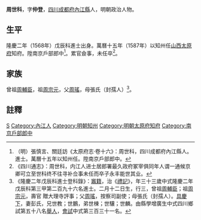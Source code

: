 {{明清人物信息框
| 姓名 = 周世科
| 原名 =
| 圖片名稱= 
| 圖片大小 =
| 圖片說明 = 
| 最高職務 =
| 國家 = 大明 
| 爵位 =
| 籍貫 = [[四川|四川]][[成都府|成都府]][[內江縣|內江縣]]
| 族裔 = 
| 字號 = 字仲登
| 諡號 =
| 出生日期 = 二月十二日
| 出生地點 = 
| 逝世日期 = 卒年不詳 
| 逝世地點 =
| 墓葬 =
| 配偶 = 彭氏
| 親屬 = 
| 出身 =
* 隆慶二年戊辰科同進士出身
| 經歷 =
| 著作 = 
}}
'''周世科'''{{BD|1536年||？年||}}，字'''仲登'''，[[四川|四川]][[成都府|成都府]][[內江縣|內江縣]]人，明朝政治人物。

==生平==
隆慶二年（1568年）戊辰科進士出身。萬曆十五年（1587年）以知州任[[山西|山西]][[太原府|太原府]]知府。陞南京戶部郎中<ref>（明）張慎言、關廷訪《太原府志·卷十六》：周世科，四川成都府內江縣人。進士。萬曆十五年以知州任。陞南京戶部郎中。</ref>。累官僉事，未任卒<ref>《四川通志》：周世科，内江人进士居郎署最久政府冢宰俱同年人谓一通候京卿可立至世科终不往寻补佥事未任而卒子永丰能世其业。</ref>。

==家族==
曾祖[[周輔臣|周輔臣]]，祖[[周宗元|周宗元]]，父[[周瑤|周瑤]]，母張氏（封孺人）<ref>《隆慶二年戊辰科進士登科錄》：[[竈籍|竈籍]]，治《[[禮記|禮記]]》，年三十三歲中式隆慶二年戊辰科第三甲第二百九十六名進士。二月十二日生，行三，曾祖[[周輔臣|周輔臣]]；祖[[周宗元|周宗元]]，壽官 贈大理寺評事；父[[周瑤|周瑤]]，按察司副使；母張氏（封孺人）。[[具慶下|具慶下]]，妻彭氏，兄世教；世鵬，弟世棟；世驤；世麟。由縣學增廣生中式四川鄉試第五十八名[[舉人|舉人]]，[[會試|會試]]中式第三百三十一名。</ref>。

==註釋==
{{reflist}}

{{明朝人物小作品}}
{{隆慶二年戊辰科殿试金榜}}

{{Authority control}}
{{DEFAULTSORT:Zhou周}}
[[Category:周姓|S]]
[[Category:內江人|Category:內江人]]
[[Category:明朝知州|Category:明朝知州]]
[[Category:明朝太原府知府|Category:明朝太原府知府]]
[[Category:南京戶部郎中|Category:南京戶部郎中]]